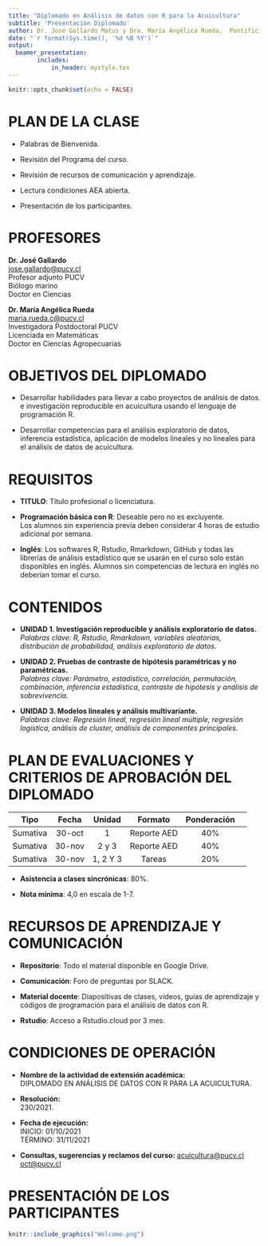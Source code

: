 ```yaml
---
title: "Diplomado en Análisis de datos con R para la Acuicultura"
subtitle: 'Presentación Diplomado'
author: Dr. José Gallardo Matus y Dra. María Angélica Rueda.  Pontificia Universidad Católica de Valparaíso   
date: "`r format(Sys.time(), '%d %B %Y')`"
output: 
  beamer_presentation:
        includes:
            in_header: mystyle.tex
---
```


```r
knitr::opts_chunk$set(echo = FALSE)
```

# PLAN DE LA CLASE

- Palabras de Bienvenida.

- Revisión del Programa del curso.

- Revisión de recursos de comunicación y aprendizaje.

- Lectura condiciones AEA abierta.

- Presentación de los participantes.


# PROFESORES

**Dr. José Gallardo**  
<jose.gallardo@pucv.cl>   
Profesor adjunto PUCV  
Biólogo marino  
Doctor en Ciencias  

**Dr. María Angélica Rueda**  
<maria.rueda.c@pucv.cl>  
Investigadora Postdoctoral PUCV   
Licenciada en Matemáticas  
Doctor en Ciencias Agropecuarias  

# OBJETIVOS DEL DIPLOMADO

- Desarrollar habilidades para llevar a cabo proyectos de análisis de datos e investigación reproducible en acuicultura usando el lenguaje de programación R.

- Desarrollar competencias para el análisis exploratorio de datos, inferencia estadística, aplicación de modelos lineales y no lineales para el análisis de datos de acuicultura.

# REQUISITOS

- **TITULO**: Título profesional o licenciatura. 

- **Programación básica con R**: Deseable pero no es excluyente.   
Los alumnos sin experiencia previa deben considerar 4 horas de estudio adicional por semana.  

- **Inglés**: Los softwares R, Rstudio, Rmarkdown, GitHub y todas las librerías de análisis estadístico que se usarán en el curso solo están disponibles en inglés. Alumnos sin competencias de lectura en inglés no deberían tomar el curso.  

# CONTENIDOS

- **UNIDAD 1. Investigación reproducible y análisis exploratorio de datos.**  
*Palabras clave: R, Rstudio, Rmarkdown, variables aleatorias, distribución de probabilidad, análisis exploratorio de datos.*  


- **UNIDAD 2. Pruebas de contraste de hipótesis paramétricas y no paramétricas.**  
*Palabras clave: Parámetro, estadístico, correlación, permutación, combinación, inferencia estadística, contraste de hipótesis y análisis de sobrevivencia.*

- **UNIDAD 3. Modelos lineales y análisis multivariante. **  
*Palabras clave: Regresión lineal, regresión lineal múltiple, regresión logística, análisis de cluster, análisis de componentes principales.*


# PLAN DE EVALUACIONES Y CRITERIOS DE APROBACIÓN DEL DIPLOMADO

| Tipo | Fecha | Unidad | Formato | Ponderación |
|:---:|:---:|:---:|:---:|:---:|:---:|
|  Sumativa  | 30-oct | 1 | Reporte AED | 40% |
| Sumativa | 30-nov | 2 y 3 | Reporte AED  | 40% |
|  Sumativa | 30-nov | 1, 2 Y 3 | Tareas | 20% |

- **Asistencia a clases sincrónicas**: 80%.

- **Nota mínima**: 4,0 en escala de 1-7.

# RECURSOS DE APRENDIZAJE Y COMUNICACIÓN

- **Repositorio**: Todo el material disponible en Google Drive.

- **Comunicación**: Foro de preguntas por SLACK.

- **Material docente**: Diapositivas de clases, videos, guías de aprendizaje y códigos de programación para el análisis de datos con R.

- **Rstudio**: Acceso a Rstudio.cloud por 3 mes.

# CONDICIONES DE OPERACIÓN

- **Nombre de la actividad de extensión académica:**  
DIPLOMADO EN ANÁLISIS DE DATOS CON R PARA LA ACUICULTURA.

- **Resolución:**  
230/2021.

- **Fecha de ejecución:**  
INICIO: 01/10/2021  
TÉRMINO: 31/11/2021  

- **Consultas, sugerencias y reclamos del curso:**
<acuicultura@pucv.cl>  
<oct@pucv.cl>  

# PRESENTACIÓN DE LOS PARTICIPANTES

```r
knitr::include_graphics("Welcome.png")
```

